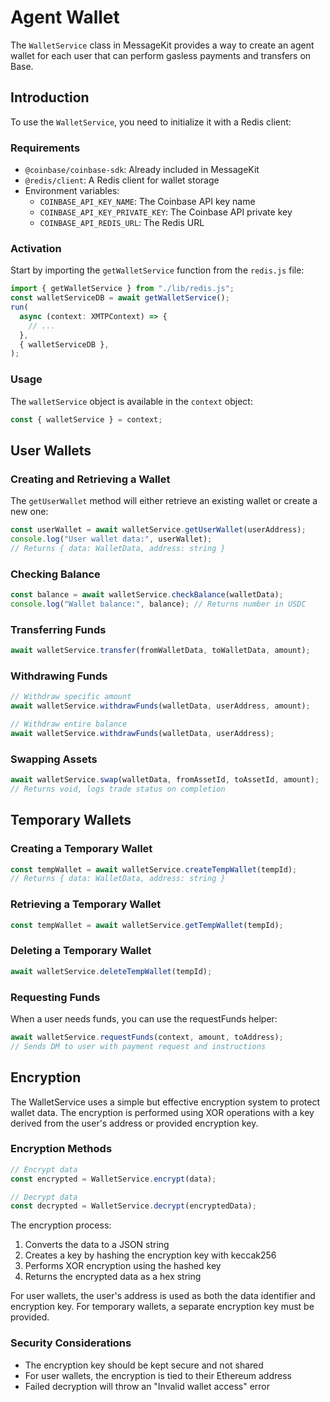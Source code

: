 # Agent Wallet

The `WalletService` class in MessageKit provides a way to create an agent wallet for each user that can perform gasless payments and transfers on Base.

## Introduction

To use the `WalletService`, you need to initialize it with a Redis client:

### Requirements

- `@coinbase/coinbase-sdk`: Already included in MessageKit
- `@redis/client`: A Redis client for wallet storage
- Environment variables:
  - `COINBASE_API_KEY_NAME`: The Coinbase API key name
  - `COINBASE_API_KEY_PRIVATE_KEY`: The Coinbase API private key
  - `COINBASE_API_REDIS_URL`: The Redis URL

### Activation

Start by importing the `getWalletService` function from the `redis.js` file:

```typescript
import { getWalletService } from "./lib/redis.js";
const walletServiceDB = await getWalletService();
run(
  async (context: XMTPContext) => {
    // ...
  },
  { walletServiceDB },
);
```

### Usage

The `walletService` object is available in the `context` object:

```typescript
const { walletService } = context;
```

## User Wallets

### Creating and Retrieving a Wallet

The `getUserWallet` method will either retrieve an existing wallet or create a new one:

```typescript
const userWallet = await walletService.getUserWallet(userAddress);
console.log("User wallet data:", userWallet);
// Returns { data: WalletData, address: string }
```

### Checking Balance

```typescript
const balance = await walletService.checkBalance(walletData);
console.log("Wallet balance:", balance); // Returns number in USDC
```

### Transferring Funds

```typescript
await walletService.transfer(fromWalletData, toWalletData, amount);
```

### Withdrawing Funds

```typescript
// Withdraw specific amount
await walletService.withdrawFunds(walletData, userAddress, amount);

// Withdraw entire balance
await walletService.withdrawFunds(walletData, userAddress);
```

### Swapping Assets

```typescript
await walletService.swap(walletData, fromAssetId, toAssetId, amount);
// Returns void, logs trade status on completion
```

## Temporary Wallets

### Creating a Temporary Wallet

```typescript
const tempWallet = await walletService.createTempWallet(tempId);
// Returns { data: WalletData, address: string }
```

### Retrieving a Temporary Wallet

```typescript
const tempWallet = await walletService.getTempWallet(tempId);
```

### Deleting a Temporary Wallet

```typescript
await walletService.deleteTempWallet(tempId);
```

### Requesting Funds

When a user needs funds, you can use the requestFunds helper:

```typescript
await walletService.requestFunds(context, amount, toAddress);
// Sends DM to user with payment request and instructions
```

## Encryption

The WalletService uses a simple but effective encryption system to protect wallet data. The encryption is performed using XOR operations with a key derived from the user's address or provided encryption key.

### Encryption Methods

```typescript
// Encrypt data
const encrypted = WalletService.encrypt(data);

// Decrypt data
const decrypted = WalletService.decrypt(encryptedData);
```

The encryption process:

1. Converts the data to a JSON string
2. Creates a key by hashing the encryption key with keccak256
3. Performs XOR encryption using the hashed key
4. Returns the encrypted data as a hex string

For user wallets, the user's address is used as both the data identifier and encryption key. For temporary wallets, a separate encryption key must be provided.

### Security Considerations

- The encryption key should be kept secure and not shared
- For user wallets, the encryption is tied to their Ethereum address
- Failed decryption will throw an "Invalid wallet access" error
